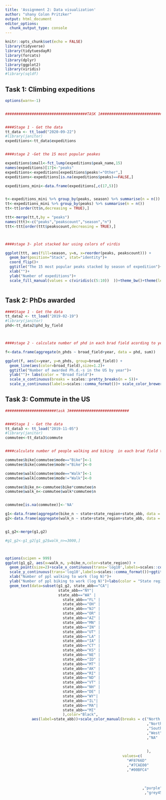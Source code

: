 ```yaml
---
title: 'Assignment 2: Data visualization'
author: "shany Colon Pritzker"
output: html_document
editor_options: 
  chunk_output_type: console
---
```



```r
knitr::opts_chunk$set(echo = FALSE)
library(tidyverse)
library(tidytuesdayR)
library(forcats)
library(dplyr)
library(ggplot2)
library(viridis)
#library(sqldf)
```

## Task 1: Climbing expeditions


```r
options(warn=-1)


#####################################TASK 1###################################


####Stage 1 - Get the data
tt_data <- tt_load("2020-09-22")
#library(janitor)
expeditions<-tt_data$expeditions


####stage 2 -Get the 15 most popular peakes

expeditions$small<-fct_lump(expeditions$peak_name,15)
names(expeditions)[17]<-"peaks"
expeditions<-expeditions[expeditions$peaks!="Other",]
expeditions<-expeditions[is.na(expeditions$peaks)==FALSE,]

expeditions_mini<-data.frame(expeditions[,c(17,5)])


t<-expeditions_mini %>% group_by(peaks, season) %>% summarise(n = n())
tt<-expeditions_mini %>% group_by(peaks) %>% summarise(n = n())
tt<-tt[order(tt$n,decreasing = TRUE),]

ttt<-merge(tt,t,by = "peaks")
names(ttt)<-c("peaks","peakscount","season","n")
ttt<-ttt[order(ttt$peakscount,decreasing = TRUE),]



####stage 3- plot stacked bar using colors of virdis

ggplot(ttt, aes(fill=season, y=n, x=reorder(peaks, peakscount))) + 
  geom_bar(position="Stack", stat="identity")+
  coord_flip()+
  ggtitle("The 15 most popular peaks stacked by season of expedition")+
  xlab("")+ 
  ylab("Number of expeditions")+
  scale_fill_manual(values = c(viridis(c(5:10))  ))+theme_bw()+theme(legend.position="bottom")



```


## Task 2: PhDs awarded


```r

####Stage 1 - Get the data
tt_data2 <- tt_load("2019-02-19")
#library(janitor)
phd<-tt_data2$phd_by_field



####stage 2 - calculate number of phd in each brad field acording to year

f<-data.frame(aggregate(n_phds ~ broad_field+year, data = phd, sum))

ggplot(f, aes(x=year, y=n_phds, group=broad_field)) +
  geom_line(aes(color=broad_field),size=1.2)+
  ggtitle("Number of awarded Ph.d.-s in the US by year")+
  ylab("")+ labs(color = "Broad field")+
  scale_x_continuous(breaks = scales::pretty_breaks(n = 5))+
  scale_y_continuous(labels=scales::comma_format())+ scale_color_brewer(palette = "Dark2")+theme_minimal()


```




## Task 3: Commute in the US



```r

#######################task 3###########################


####Stage 1 - Get the data
tt_data3 <- tt_load("2019-11-05")
#library(janitor)
commutee<-tt_data3$commute


####calculate number of people walking and biking  in each brad field to state and state region

commutee$bike[commutee$mode=="Bike"]<-1
commutee$bike[commutee$mode!="Bike"]<-0

commutee$walk[commutee$mode=="Walk"]<-1
commutee$walk[commutee$mode!="Walk"]<-0

commutee$bike_n<-commutee$bike*commutee$n
commutee$walk_n<-commutee$walk*commutee$n


commutee[is.na(commutee)]<-'NA'

g1<-data.frame(aggregate(bike_n ~ state+state_region+state_abb, data = commutee, sum))
g2<-data.frame(aggregate(walk_n ~ state+state_region+state_abb, data = commutee, sum))


g1_g2<-merge(g1,g2)

#g1_g2<-g1_g2[g1_g2$walk_n>=3000,]



options(scipen = 999)
ggplot(g1_g2, aes(x=walk_n, y=bike_n,color=state_region)) +
  geom_point(size=2)+scale_x_continuous(trans='log10',labels=scales::comma_format())+
  scale_y_continuous(trans='log10',labels=scales::comma_format())+ggtitle("Title number of people walking vs. biking to work in each USA state")+
  xlab("Number of ppl walking to work (log N)")+
  ylab("Number of ppl biking to work (log N)")+labs(color = "State region")+theme_minimal()+
  geom_text(data=subset(g1_g2, state_abb=="CA"|
                        state_abb=="NY"|
                        state_abb=="WA" |
                          state_abb=="FL" |
                          state_abb=="OH" |
                          state_abb=="NJ" |
                          state_abb=="OR" |
                          state_abb=="AZ" |
                          state_abb=="MN" |
                          state_abb=="IN" |
                          state_abb=="UT" |
                          state_abb=="LA" |
                          state_abb=="IA" |
                          state_abb=="CT" |
                          state_abb=="KS" |
                          state_abb=="NE" |
                          state_abb=="ID" |
                          state_abb=="MT" |
                          state_abb=="AK" |
                          state_abb=="RI" |
                          state_abb=="ND" |
                          state_abb=="VT" |
                          state_abb=="NH" |
                          state_abb=="DE" |
                          state_abb=="WY"|
                          state_abb=="IL"|
                          state_abb=="MA"|
                          state_abb=="MI"
                          ),color="Black",
            aes(label=state_abb))+scale_color_manual(breaks = c("North Central"
                                                                ,"Northeast"
                                                                ,"South"
                                                                ,"West"
                                                                ,"NA"
                                                                
                                                                
                                                                ),
                                                     values=c(
                                                       "#F8766D"
                                                       ,"#7CAE00"
                                                       ,"#00BFC4"
                                                               
                                                               
                                                               
                                                              ,"purple"
                                                               ,"grey45"))
  
```
